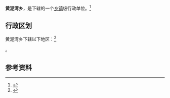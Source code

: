 {{中国乡级行政区|62/29/21/222/000}}

'''黄泥湾乡'''，是{{PRC admin/fullname|62/29/21/222/000|3}}下辖的一个[[乡镇|乡镇]]级行政单位。<ref>{{PRC admin/ref sgc|{{PRC admin/parent|62/29/21/222/000}}}}</ref>

== 行政区划 ==

黄泥湾乡下辖以下地区：<ref>{{PRC admin/ref sgc|62/29/21/222/000}}</ref>

{{PRC admin/children|62/29/21/222/000}}。

== 参考资料 ==

{{reflist}}

{{行政区划小作品}}
{{PRC admin/navcat|62/29/21/222/000}}